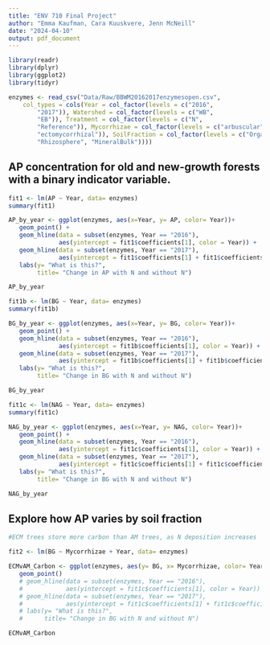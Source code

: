 ```yaml
---
title: "ENV 710 Final Project"
author: "Emma Kaufman, Cara Kuuskvere, Jenn McNeill"
date: "2024-04-10"
output: pdf_document
---
```

```r
library(readr)
library(dplyr)
library(ggplot2)
library(tidyr)

```


```r
enzymes <- read_csv("Data/Raw/BBWM20162017enzymesopen.csv", 
    col_types = cols(Year = col_factor(levels = c("2016", 
        "2017")), Watershed = col_factor(levels = c("WB", 
        "EB")), Treatment = col_factor(levels = c("N", 
        "Reference")), Mycorrhizae = col_factor(levels = c("arbuscular", 
        "ectomycorrhizal")), SoilFraction = col_factor(levels = c("OrganicHorizon", 
        "Rhizosphere", "MineralBulk"))))
```

## AP concentration for old and new-growth forests with a binary indicator variable. 

```r
fit1 <- lm(AP ~ Year, data= enzymes)
summary(fit1)

AP_by_year <- ggplot(enzymes, aes(x=Year, y= AP, color= Year))+
   geom_point() +
   geom_hline(data = subset(enzymes, Year == "2016"), 
              aes(yintercept = fit1$coefficients[1], color = Year)) +
   geom_hline(data = subset(enzymes, Year == "2017"), 
              aes(yintercept = fit1$coefficients[1] + fit1$coefficients[2], color = Year))+
   labs(y= "What is this?",
        title= "Change in AP with N and without N")

AP_by_year
```
```r
fit1b <- lm(BG ~ Year, data= enzymes)
summary(fit1b)

BG_by_year <- ggplot(enzymes, aes(x=Year, y= BG, color= Year))+
   geom_point() +
   geom_hline(data = subset(enzymes, Year == "2016"), 
              aes(yintercept = fit1b$coefficients[1], color = Year)) +
   geom_hline(data = subset(enzymes, Year == "2017"), 
              aes(yintercept = fit1b$coefficients[1] + fit1b$coefficients[2], color = Year))+
   labs(y= "What is this?",
        title= "Change in BG with N and without N")

BG_by_year
```
```r
fit1c <- lm(NAG ~ Year, data= enzymes)
summary(fit1c)

NAG_by_year <- ggplot(enzymes, aes(x=Year, y= NAG, color= Year))+
   geom_point() +
   geom_hline(data = subset(enzymes, Year == "2016"), 
              aes(yintercept = fit1c$coefficients[1], color = Year)) +
   geom_hline(data = subset(enzymes, Year == "2017"), 
              aes(yintercept = fit1c$coefficients[1] + fit1c$coefficients[2], color = Year))+
   labs(y= "What is this?",
        title= "Change in BG with N and without N")

NAG_by_year
```

## Explore how AP varies by soil fraction 
```r
#ECM trees store more carbon than AM trees, as N deposition increases

fit2 <- lm(BG ~ Mycorrhizae + Year, data= enzymes)

ECMvAM_Carbon <- ggplot(enzymes, aes(y= BG, x= Mycorrhizae, color= Year))+
   geom_point()
   # geom_hline(data = subset(enzymes, Year == "2016"), 
   #            aes(yintercept = fit1c$coefficients[1], color = Year)) +
   # geom_hline(data = subset(enzymes, Year == "2017"), 
   #            aes(yintercept = fit1c$coefficients[1] + fit1c$coefficients[2], color = Year))+
   # labs(y= "What is this?",
   #      title= "Change in BG with N and without N")

ECMvAM_Carbon

```